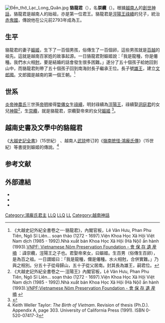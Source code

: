 [[File:Đền_thờ_Lạc_Long_Quân.jpg|thumb]]
'''貉龍君'''（{{vie|v=Lạc Long Quân|hn=貉龍君}}），名'''崇纜'''（{{vie|v=Sùng Lãm|hn=崇纜}}）。根據[[越南人|越南人]]的[[創世神話|創世神話]]，貉龍君是越南人的始祖，亦是第一位君王。貉龍君是[[涇陽王|涇陽王]][[祿續|祿續]]的兒子，統治[[鴻龐氏|赤鬼國]]，傳說他在公元前2793年成為王。

== 生平 ==
貉龍君的妻子[[嫗姬|嫗姬]]，生下了一百個男孩，俗傳生了一百個卵，這些男孩就是[[百越|百越]]的祖先。這就是越南百家姓的故事起源。一日貉龍君對嫗姬說：「我是龍種，你是僊種。我們水火相[[五行#生剋五行|尅]]，要是結婚的話會發生很多困難。」遂分了五十個孩子給她回到山中，而貉龍君則帶了五十個孩子回到南海封長子繼承王位。長子號[[雄王|雄王]]，建立[[文郎國|文郎國]]。文郎國是越南的第一個王朝。<ref>《大越史記外紀全書卷之一·貉龍君》，內閣官板，Lê Văn Hưu, Phan Phu Tiên, Ngô Sĩ Liên... soạn thảo (1272 - 1697).Viện Khoa Học Xã Hội Việt Nam dịch (1985 - 1992).Nhà xuất bản Khoa Học Xã Hội (Hà Nội) ấn hành (1993).[http://www.nomna.org VNPF: Vietnamese Nôm Preservation Foundation - 會 保 存 遺 産 喃] {{Wayback|url=http://www.nomna.org/ |date=20210510094316 }}：諱崇纜，涇陽王之子也。君娶帝來女，曰嫗姬。生百男（俗傳生百卵），是為百之祖。一日謂姬曰：「我是龍種，儞是僊種。水火相尅，合併實難。」乃與之相別。分五十子從母歸山，五十子從父居南。封其長為雄王，嗣君位。</ref>

== 世系 ==
[[炎帝|炎帝]][[神农|神農氏]]三世孫[[帝王世紀|帝明]]接得[[婺僊女|婺僊女]]生[[祿續|祿續]]，明封祿續為[[涇陽王|涇陽王]]，祿續娶[[洞庭君|洞庭君]]的女兒[[神龍|神龍]]<ref>《大越史記外紀全書卷之一·涇陽王》內閣官板，Lê Văn Hưu, Phan Phu Tiên, Ngô Sĩ Liên... soạn thảo (1272 - 1697).Viện Khoa Học Xã Hội Việt Nam dịch (1985 - 1992).Nhà xuất bản Khoa Học Xã Hội (Hà Nội) ấn hành (1993).[http://www.nomna.org/DVSKTT/dvsktt.php?IDcat=1 VNPF:Vietnamese Nôm Preservation Foundation - 會 保 存 遺 産 喃] {{Wayback|url=http://www.nomna.org/DVSKTT/dvsktt.php?IDcat=1 |date=20160420234330 }}</ref>，生[[崇纜|崇纜]]，就是貉龍君，崇纜娶帝來的女兒[[嫗姬|嫗姬]]<!-- 是貉龍君的堂兄/表兄--><ref>{{Cite book|title=The birth of Vietnam|url=https://www.worldcat.org/title/birth-of-vietnam/oclc/7596210|publisher=University of California Press|date=1983|location=Berkeley|isbn=978-0-520-04428-9|oclc=7596210|language=en|first=Keith Weller|last=Taylor|page=304|access-date=2020-10-21|archive-date=2021-01-05|archive-url=https://web.archive.org/web/20210105134647/https://www.worldcat.org/title/birth-of-vietnam/oclc/7596210|dead-url=no}}</ref>。

== 越南史書及文學中的貉龍君 ==
《[[大越史記全書|大越史記全書]]》（15世紀） 、越南人[[武琼|武琼]]修订的《[[s:嶺南摭怪/鴻龐氏傳|嶺南摭怪·鴻龐氏傳]]》（15世紀）等書提到嫗姬的傳說。<ref>Keith Weller Taylor: ''The Birth of Vietnam''. Revision of thesis (Ph.D.). Appendix A, page 303. University of California Press (1991). ISBN 0-520-07417-3</ref> 

== 参考文献 ==
{{reflist}}

== 外部連結 ==
*{{Cite book|title=The Birth of Vietnam|url=https://books.google.com/books?id=rCl_02LnNVIC&hl=zh-CN|publisher=University of California Press|date=1983|isbn=978-0-520-07417-0|language=en|first=Keith Weller|last=Taylor}}
*{{Cite book|title=Colonialism Experienced: Vietnamese Writings on Colonialism, 1900-1931|url=https://books.google.com/books?id=hDV-LJbKS_AC&hl=zh-CN|publisher=University of Michigan Press|date=2000|isbn=978-0-472-06712-1|language=en|first=Truong B.|last=Lam|first2=Truong Buu|last2=Lâm}}
*{{Cite book|title=Dragon Ascending: Vietnam and the Vietnamese|url=https://books.google.com/books?id=YgA1kBqOZYgC&pg=PA71&hl=zh-CN|publisher=Arcade Publishing|date=1996|isbn=978-1-55970-306-2|language=en|first=Henry|last=Kamm}}

{{鴻龐氏及甌貉國君主}}

[[Category:鴻龐氏君主|Category:鴻龐氏君主]]
[[Category:越南上古人物|LLQ]]
[[Category:龍|LLQ]]
[[Category:越南歷史|LL]]
[[Category:越南神話|Category:越南神話]]